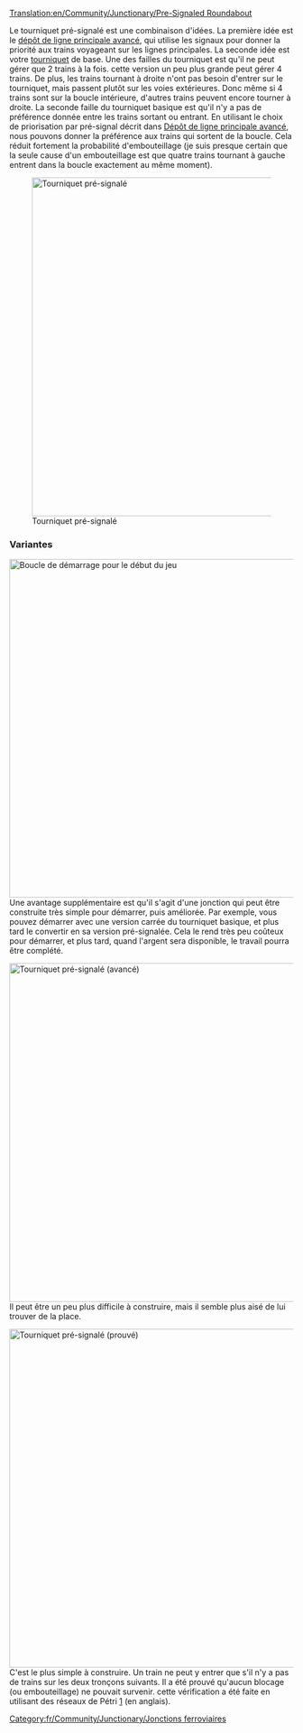 [[Translation:en/Community/Junctionary/Pre-Signaled Roundabout]]

{{fr/Community/Junctionary/Menu de Croisements}}

Le tourniquet pré-signalé est une combinaison d'idées. La première idée est le [[fr/Manual/Construction de dépôts#configurations-avancees-de-depot|dépôt de ligne principale avancé]], qui utilise les signaux pour donner la priorité aux trains voyageant sur les lignes principales. La seconde idée est votre [[fr/Community/Junctionary/Tourniquet|tourniquet]] de base. Une des failles du tourniquet est qu'il ne peut gérer que 2 trains à la fois. cette version un peu plus grande peut gérer 4 trains. De plus, les trains tournant à droite n'ont pas besoin d'entrer sur le tourniquet, mais passent plutôt sur les voies extérieures. Donc même si 4 trains sont sur la boucle intérieure, d'autres trains peuvent encore tourner à droite. La seconde faille du tourniquet basique est qu'il n'y a pas de préférence donnée entre les trains sortant ou entrant. En utilisant le choix de priorisation par pré-signal décrit dans [[fr/Manual/Construction de dépôts#configurations-avancees-de-depot|Dépôt de ligne principale avancé]], nous pouvons donner la préférence aux trains qui sortent de la boucle. Cela réduit fortement la probabilité d'embouteillage (je suis presque certain que la seule cause d'un embouteillage est que quatre trains tournant à gauche entrent dans la boucle exactement au même moment).

[[File:en/Community/Junctionary/PresignaledRoundAbout.png|none|thumb|600px|Tourniquet pré-signalé]]

{{fr/Community/Junctionary/Critère de jonction|Par paliers|2|0|0|2|0|0|0|0|1|1|2||Les trains en panne affectent toute la jonction.|
*Les embouteillages sont possibles mais peu vraisemblables (trains longs)
*Simple à démarrer, la complexité vient plus tard
*Les signaux complexes peuvent être difficiles à régler
*Zone: 15 x 15
}}

===Variantes===
[[File:en/Community/Junctionary/StartingPresignaledRoundAbout.png|none|thumb|600px|Boucle de démarrage pour le début du jeu]]
Une avantage supplémentaire est qu'il s'agit d'une jonction qui peut être construite très simple pour démarrer, puis améliorée. Par exemple, vous pouvez démarrer avec une version carrée du tourniquet basique, et plus tard le convertir en sa version pré-signalée. Cela le rend très peu coûteux pour démarrer, et plus tard, quand l'argent sera disponible, le travail pourra être complété.

[[File:en/Community/Junctionary/PresignaledRoundAboutVariant.png|none|thumb|600px|Tourniquet pré-signalé (avancé)]]
Il peut être un peu plus difficile à construire, mais il semble plus aisé de lui trouver de la place.

[[File:en/Community/Junctionary/No-colide-roundabout-4w.png|none|thumb|600px|Tourniquet pré-signalé (prouvé)]]
C'est le plus simple à construire. Un train ne peut y entrer que s'il n'y a pas de trains sur les deux tronçons suivants.
Il a été prouvé qu'aucun blocage (ou embouteillage) ne pouvait survenir. cette vérification a été faite en utilisant des réseaux de Pétri [http://en.wikipedia.org/wiki/File:Trains.png] (en anglais).

[[Category:fr/Community/Junctionary/Jonctions ferroviaires]]